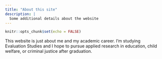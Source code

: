 ```yaml
---
title: "About this site"
description: |
  Some additional details about the website
---
```


```r
knitr::opts_chunk$set(echo = FALSE)
```

This website is just about me and my academic career. I'm studying Evaluation Studies and I hope to pursue applied research in education, child welfare, or criminal justice after graduation.  

